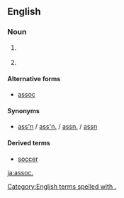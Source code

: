 {{also|assoc|assoc.}}
==English==

===Noun===
{{en-noun|?}}

# {{label|en|legal}} {{abbreviation of|associate|lang=en}}
# {{abbreviation of|association|lang=en}}

====Alternative forms====
* [[assoc]]

====Synonyms====
{{sense|association}}
* [[ass'n]] / [[ass'n.]] / [[assn.]] / [[assn]]

====Derived terms====
* [[soccer]]

[[Category:English terms spelled with .]]
[[ja:assoc.]]
